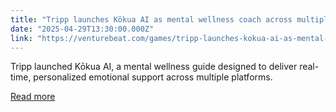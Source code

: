 ```yaml
---
title: "Tripp launches Kōkua AI as mental wellness coach across multiple platforms"
date: "2025-04-29T13:30:00.000Z"
link: "https://venturebeat.com/games/tripp-launches-kokua-ai-as-mental-wellness-coach-across-multiple-platforms/"
---
```


Tripp launched Kōkua AI, a mental wellness guide designed to deliver real-time, personalized emotional support across multiple platforms.

[Read more](https://venturebeat.com/games/tripp-launches-kokua-ai-as-mental-wellness-coach-across-multiple-platforms/)
